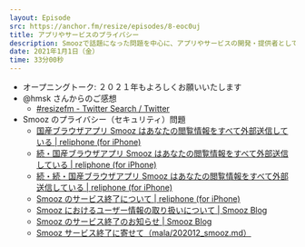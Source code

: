 ```yaml
---
layout: Episode
src: https://anchor.fm/resize/episodes/8-eoc0uj
title: アプリやサービスのプライバシー
description: Smoozで話題になった問題を中心に、アプリやサービスの開発・提供者としてプライバシー・ポリシーや個人情報の扱いについて、どう考えた方が良いのかについて話しました。
date: 2021年1月1日（金）
time: 33分00秒
---
```


- オープニングトーク: ２０２１年もよろしくお願いいたします
- @hmsk さんからのご感想
  - [#resizefm - Twitter Search / Twitter](https://twitter.com/search?q=%23resizefm&f=live)
- Smooz のプライバシー（セキュリティ）問題
  - [国産ブラウザアプリ Smooz はあなたの閲覧情報をすべて外部送信している | reliphone (for iPhone)](https://reliphone.jp/post-16195/)
  - [続・国産ブラウザアプリ Smooz はあなたの閲覧情報をすべて外部送信している | reliphone (for iPhone)](https://reliphone.jp/post-16247/)
  - [続・続・国産ブラウザアプリ Smooz はあなたの閲覧情報をすべて外部送信している | reliphone (for iPhone)](https://reliphone.jp/post-16289/)
  - [Smooz のサービス終了について | reliphone (for iPhone)](https://reliphone.jp/post-16361/)
  - [Smooz におけるユーザー情報の取り扱いについて | Smooz Blog](https://smoozapp.com/blog/2020/12/17/smooz-information-handling/)
  - [Smooz のサービス終了のお知らせ | Smooz Blog](https://smoozapp.com/blog/2020/12/23/end_of_service/)
  - [Smooz サービス終了に寄せて（mala/202012_smooz.md）](https://gist.github.com/mala/f443d5d0ba1b46137684e555ade08098)
